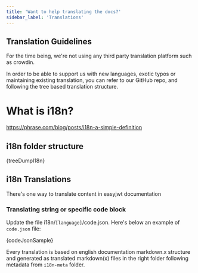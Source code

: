 ```yaml
---
title: 'Want to help translating the docs?'
sidebar_label: 'Translations'
---
```




## Translation Guidelines

For the time being, we're not using any third party translation platform such as crowdin.

In order to be able to support us with new languages, exotic typos or maintaining existing translation, you can refer to our GitHub repo, and following the tree based translation structure.

# What is i18n?

https://phrase.com/blog/posts/i18n-a-simple-definition


## i18n folder structure


<CodeBlock className="language-bash">{treeDumpI18n}</CodeBlock>



## i18n Translations

There's one way to translate content in easyjwt documentation

### Translating string or specific code block

Update the file i18n/`[language]`/code.json. Here's below an example of `code.json` file:

<CodeBlock className="language-json">
{codeJsonSample}
</CodeBlock>

Every translation is based on english documentation markdown.x structure and generated as translated markdown(x) files in the right folder following metadata from `i18n-meta` folder.

